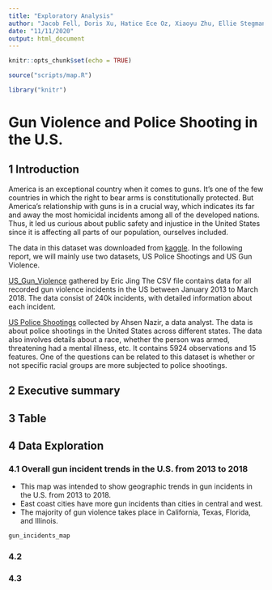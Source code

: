 ```yaml
---
title: "Exploratory Analysis"
author: "Jacob Fell, Doris Xu, Hatice Ece Oz, Xiaoyu Zhu, Ellie Stegman"
date: "11/11/2020"
output: html_document
---
```


```r
knitr::opts_chunk$set(echo = TRUE)

source("scripts/map.R")

library("knitr")
```

# Gun Violence and Police Shooting in the U.S.

## 1 Introduction
America is an exceptional country when it comes to guns. It’s one of the few countries in which the right to bear arms is constitutionally protected. But America’s relationship with guns is in a crucial way, which indicates its far and away the most homicidal incidents among all of the developed nations. Thus, it led us curious about public safety and injustice in the United States since it is affecting all parts of our population, ourselves included.

The data in this dataset was downloaded from [kaggle](https://www.kaggle.com/). In the following report, we will mainly use two datasets, US Police Shootings and US Gun Violence. 

[US_Gun_Violence](https://www.kaggle.com/ericking310/us-gun-violence) gathered by Eric Jing The CSV file contains data for all recorded gun violence incidents in the US between January 2013 to March 2018. The data consist of 240k incidents, with detailed information about each incident. 

[US Police Shootings](https://www.kaggle.com/ahsen1330/us-police-shootings) collected by Ahsen Nazir, a data analyst. The data is about police shootings in the United States across different states. The data also involves details about a race, whether the person was armed, threatening had a mental illness, etc. It contains 5924 observations and 15 features. One of the questions can be related to this dataset is whether or not specific racial groups are more subjected to police shootings.

## 2 Executive summary
<!-- Write a summary paragraph that includes information calculated by your summary information function -->

## 3 Table 
<!-- Render your table and describe pertinent observations found in it -->

## 4 Data Exploration 
### 4.1 Overall gun incident trends in the U.S. from 2013 to 2018
- This map was intended to show geographic trends in gun incidents in the U.S. from 2013 to 2018.
- East coast cities have more gun incidents than cities in central and west.
- The majority of gun violence takes place in California, Texas, Florida, and Illinois.
```r
gun_incidents_map
```


### 4.2 
<!-- Describe the purpose of each chart (e.g., "this chart was intended to show the relationship between..."), render each chart, and describe pertinent observations found in each chart -->

### 4.3
<!-- Describe the purpose of each chart (e.g., "this chart was intended to show the relationship between..."), render each chart, and describe pertinent observations found in each chart -->
